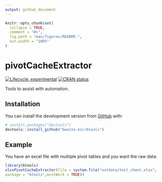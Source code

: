 ```yaml
---
output: github_document
---
```


<!-- README.md is generated from README.Rmd. Please edit that file -->

```r
knitr::opts_chunk$set(
  collapse = TRUE,
  comment = "#>",
  fig.path = "man/figures/README-",
  out.width = "100%"
)
```
# pivotCacheExtractor

<!-- badges: start -->
[![Lifecycle: experimental](https://img.shields.io/badge/lifecycle-experimental-orange.svg)](https://www.tidyverse.org/lifecycle/#experimental)
[![CRAN status](https://www.r-pkg.org/badges/version/pivotCacheExtractor)](https://CRAN.R-project.org/package=pivotCacheExtractor)
<!-- badges: end -->

Tools to assist with automation.

## Installation

You can install the development version from [GitHub](https://github.com/) with:

``` r
# install.packages("devtools")
devtools::install_github("bwaite-esr/btools")
```
## Example

You have an excel file with multiple pivot tables and you want the raw data:

```r
library(btools)
xlsxPivotCacheExtractor(file = system.file("extdata/test_sheet.xlsx",
package = "btools",mustWork = TRUE))
```
